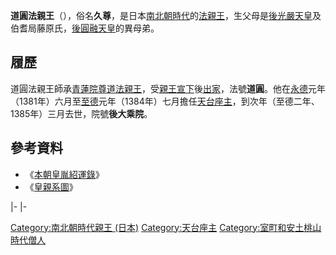 {{東亞男性歷史人物
|名稱 =道圓法親王
|身份 =日本[[法親王|法親王]]
|國家 =[[日本|大和王朝]]
|時代 =[[南北朝時代_(日本)|南北朝時代]]
|姓 =（無）
|名 =久尊
|法號 =道圓
|院號 =後大乘院
|封爵 =[[法親王|法親王]]
|出生日期 =[[正慶|正慶]]元年八月二十一（{{birth date|1332|9|11}}）
|逝世日期 =[[至德_(日本)|至德]]二年三月十四（{{death date and age|1385|2|10|1332|9|11}}）
|父親 =[[後光嚴天皇|後光嚴天皇]]
|母親 =伯耆局藤原氏
|同胞兄弟 =[[覺叡法親王|覺叡法親王]]<br>[[聖助法親王|聖助法親王]]
|同胞姊妹 =[[治子內親王|治子內親王]]
|異母兄弟 =[[亮仁法親王|亮仁法親王]]<br>[[行助法親王|行助法親王]]<br>某皇子<br>[[覺增法親王|覺增法親王]]<br>[[後圓融天皇|後圓融天皇]]<br>[[堯仁法親王|堯仁法親王]]<br>[[永助法親王|永助法親王]]<br>[[堯性法親王|堯性法親王]]<br>[[明承法親王|明承法親王]]<br>[[寬守法親王|寬守法親王]]<br>[[寬教法親王|寬教法親王]]<br>某皇子
|異母姊妹 =[[見子內親王|見子內親王]]<br>[[秀仁女王|秀仁女王]]
}}
{{Japanese|japanese=道円法親王|kana=どうえんほっしんのう|romaji=Dōen Hō shin nō}}
'''道圓法親王'''（{{bd|1332年|9月11日|1385年|2月10日}}），俗名'''久尊'''，是日本[[南北朝時代_(日本)|南北朝時代]]的[[法親王|法親王]]，生父母是[[後光嚴天皇|後光嚴天皇]]及伯耆局藤原氏，[[後圓融天皇|後圓融天皇]]的異母弟。

== 履歷 ==
道圓法親王師承[[青蓮院|青蓮院]][[尊道法親王|尊道法親王]]，受[[親王宣下|親王宣下]]後[[出家|出家]]，法號'''道圓'''。他在[[永德|永德]]元年（1381年）六月至[[至德_(日本)|至德]]元年（1384年）七月擔任[[天台座主|天台座主]]，到次年（至德二年、1385年）三月去世，院號'''後大乘院'''。

==參考資料==
*《[[本朝皇胤紹運錄|本朝皇胤紹運錄]]》
*《[[皇親系圖|皇親系圖]]》

{{start box|width=auto}}
{{s-rel}}
|-
{{s-before|[[尊滿|尊滿]]}}
{{s-title|[[青蓮院|青蓮院]]門跡|第41世}}
{{s-after|[[足利義教|義圓]]}}
|-
{{s-before|[[慈濟_(僧人)|慈濟]]}}
{{s-title|[[天台座主|天台座主]]|第141世<br>1381年7月9日－1384年8月4日}}
{{s-after|[[堯仁法親王|堯仁法親王]]}}
{{end box}}

[[Category:南北朝時代親王_(日本)|Category:南北朝時代親王 (日本)]]
[[Category:天台座主|Category:天台座主]]
[[Category:室町和安土桃山時代僧人|Category:室町和安土桃山時代僧人]]